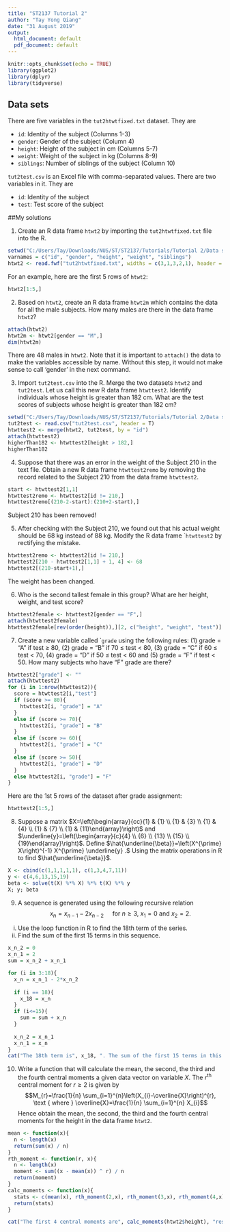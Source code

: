 ---
title: "ST2137 Tutorial 2"
author: "Tay Yong Qiang"
date: "31 August 2019"
output:
  html_document: default
  pdf_document: default
---

```{r setup, include=FALSE}
knitr::opts_chunk$set(echo = TRUE)
library(ggplot2)
library(dplyr)
library(tidyverse)
```

## Data sets

There are five variables in the `tut2htwtfixed.txt` dataset. They are

- `id`: Identity of the subject (Columns 1-3)
- `gender`: Gender of the subject (Column 4)
- `height`: Height of the subject in cm (Columns 5-7)
- `weight`: Weight of the subject in kg (Columns 8-9)
- `siblings`: Number of siblings of the subject (Column 10)

`tut2test.csv` is an Excel file with comma-separated values. There are two variables in it. They are

- `id`: Identity of the subject
- `test`: Test score of the subject

##My solutions

1. Create an R data frame `htwt2` by importing the `tut2htwtfixed.txt` file into the R.

```{r echo = c(-1,-4)}
setwd("C:/Users/Tay/Downloads/NUS/ST/ST2137/Tutorials/Tutorial 2/Data set")
varnames = c("id", "gender", "height", "weight", "siblings")
htwt2 <- read.fwf("tut2htwtfixed.txt", widths = c(3,1,3,2,1), header = F, col.names = varnames)
```
For an example, here are the first 5 rows of `htwt2`:
```{r}
htwt2[1:5,]
```

2. Based on `htwt2`, create an R data frame `htwt2m` which contains the data for all the male subjects. How many males are there in the data frame `htwt2`?

```{r message = F}
attach(htwt2)
htwt2m <- htwt2[gender == "M",]
dim(htwt2m)
```
There are 48 males in `htwt2`.
Note that it is important to `attach()` the data to make the variables accessible by name. Without this step, it would not make sense to call 'gender' in the next command.

3. Import `tut2test.csv` into the R. Merge the two datasets `htwt2` and `tut2test`. Let us call this new R data frame `htwttest2`. Identify individuals whose height is greater than 182 cm. What are the test scores of subjects whose height is greater than 182 cm?

```{r echo = c(-1), message = F}
setwd("C:/Users/Tay/Downloads/NUS/ST/ST2137/Tutorials/Tutorial 2/Data set")
tut2test <- read.csv("tut2test.csv", header = T)
htwttest2 <- merge(htwt2, tut2test, by = "id")
attach(htwttest2)
higherThan182 <- htwttest2[height > 182,]
higherThan182
```

4. Suppose that there was an error in the weight of the Subject 210 in the text file. Obtain a new R data frame `htwttest2remo` by removing the record related to the Subject 210 from the data frame `htwttest2`.

```{r echo = c(-1,-3)}
start <- htwttest2[1,1]
htwttest2remo <- htwttest2[id != 210,]
htwttest2remo[(210-2-start):(210+2-start),]
```
Subject 210 has been removed!

5. After checking with the Subject 210, we found out that his actual weight should be 68 kg instead of 88 kg. Modify the R data frame ``htwttest2` by rectifying the mistake.

```{r echo = c(-3)}
htwttest2remo <- htwttest2[id != 210,]
htwttest2[210 - htwttest2[1,1] + 1, 4] <- 68
htwttest2[(210-start+1),]
```
The weight has been changed.

6. Who is the second tallest female in this group? What are her height, weight, and test score?

```{r message = F}
htwttest2female <- htwttest2[gender == "F",]
attach(htwttest2female)
htwttest2female[rev(order(height)),][2, c("height", "weight", "test")]
```

7. Create a new variable called ``grade` using the following rules: (1) grade = “A” if test ≥ 80, (2) grade = “B” if 70 ≤ test < 80, (3) grade = “C” if 60 ≤ test < 70, (4) grade = “D” if 50 ≤ test < 60 and (5) grade = “F” if test < 50. How many subjects who have “F” grade are there?

```{r message = F}
htwttest2["grade"] <- ""
attach(htwttest2)
for (i in 1:nrow(htwttest2)){
  score = htwttest2[i,"test"]
  if (score >= 80){
    htwttest2[i, "grade"] = "A"
  }
  else if (score >= 70){
    htwttest2[i, "grade"] = "B"
  }
  else if (score >= 60){
    htwttest2[i, "grade"] = "C"
  }
  else if (score >= 50){
    htwttest2[i, "grade"] = "D"
  }
  else htwttest2[i, "grade"] = "F"
}
```

Here are the 1st 5 rows of the dataset after grade assignment:

```{r}
htwttest2[1:5,]
```

8. Suppose a matrix $X=\left(\begin{array}{cc}{1} & {1} \\ {1} & {3} \\ {1} & {4} \\ {1} & {7} \\ {1} & {11}\end{array}\right)$ and $\underline{y}=\left(\begin{array}{c}{4} \\ {6} \\ {13} \\ {15} \\ {19}\end{array}\right)$.
Define $\hat{\underline{\beta}}=\left(X^{\prime} X\right)^{-1} X^{\prime} \underline{y} .$ Using the matrix operations in $\mathrm{R}$ to find $\hat{\underline{\beta}}$.

```{r}
X <- cbind(c(1,1,1,1,1), c(1,3,4,7,11))
y <- c(4,6,13,15,19)
beta <- solve(t(X) %*% X) %*% t(X) %*% y
X; y; beta
```

9. A sequence is generated using the following recursive relation
$$x_{n}=x_{n-1}-2 x_{n-2} \quad \text{ for } n \geq 3,\ x_{1}=0 \text { and } x_{2}=2.$$
(i) Use the loop function in R to find the 18th term of the series.
(ii) Find the sum of the first 15 terms in this sequence.

```{r}
x_n_2 = 0
x_n_1 = 2
sum = x_n_2 + x_n_1

for (i in 3:18){
  x_n = x_n_1 - 2*x_n_2
  
  if (i == 18){
    x_18 = x_n
  }
  if (i<=15){
    sum = sum + x_n
  }
    
  x_n_2 = x_n_1
  x_n_1 = x_n
}
cat("The 18th term is", x_18, ". The sum of the first 15 terms in this sequence is", sum, ".")
```

10. Write a function that will calculate the mean, the second, the third and the fourth central moments a given data vector on variable $X .$
The $r^{\text {th }}$ central moment for $r \geq 2$ is given by
$$M_{r}=\frac{1}{n} \sum_{i=1}^{n}\left(X_{i}-\overline{X}\right)^{r}, \text { where } \overline{X}=\frac{1}{n} \sum_{i=1}^{n} X_{i}$$
Hence obtain the mean, the second, the third and the fourth central moments for the height in the data frame `htwt2`.

```{r}
mean <- function(x){
  n <- length(x)
  return(sum(x) / n)
}
rth_moment <- function(r, x){
  n <- length(x)
  moment <- sum((x - mean(x)) ^ r) / n
  return(moment)
}
calc_moments <- function(x){
  stats <- c(mean(x), rth_moment(2,x), rth_moment(3,x), rth_moment(4,x))
  return(stats)
}

cat("The first 4 central moments are", calc_moments(htwt2$height), "respectively.")
```